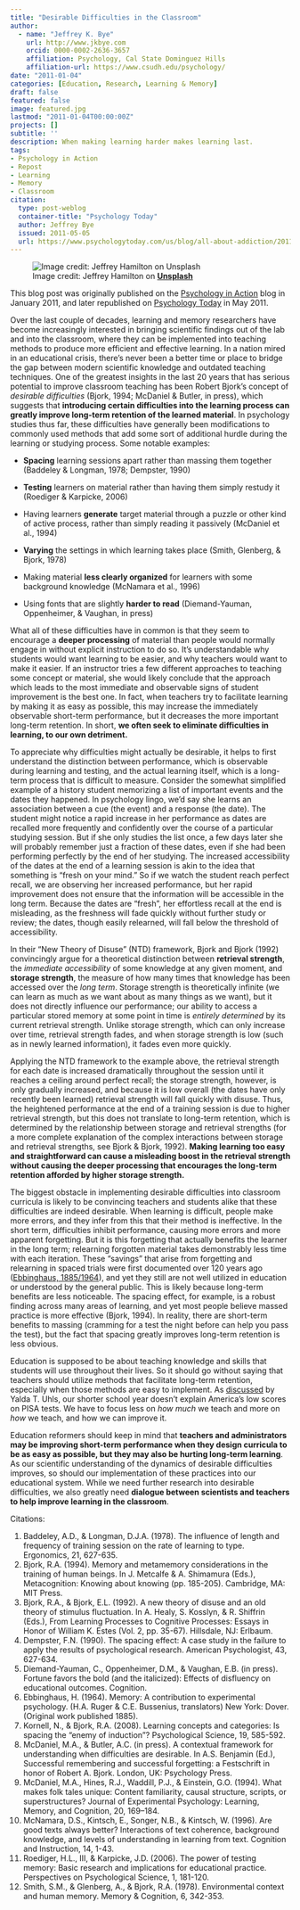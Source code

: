 ```yaml
---
title: "Desirable Difficulties in the Classroom"
author:
  - name: "Jeffrey K. Bye"
    url: http://www.jkbye.com
    orcid: 0000-0002-2636-3657
    affiliation: Psychology, Cal State Dominguez Hills
    affiliation-url: https://www.csudh.edu/psychology/
date: "2011-01-04"
categories: [Education, Research, Learning & Memory]
draft: false
featured: false
image: featured.jpg
lastmod: "2011-01-04T00:00:00Z"
projects: []
subtitle: ''
description: When making learning harder makes learning last.
tags:
- Psychology in Action
- Repost
- Learning
- Memory
- Classroom
citation: 
  type: post-weblog
  container-title: "Psychology Today"
  author: Jeffrey Bye
  issued: 2011-05-05
  url: https://www.psychologytoday.com/us/blog/all-about-addiction/201105/desirable-difficulties-in-the-classroom
---
```


![Image credit: Jeffrey Hamilton on [**Unsplash**](https://unsplash.com/photos/jrRe6er0pY0)](featured.jpg){fig-alt="Photograph of a classroom."}

::: callout-note
This blog post was originally published on the [Psychology in Action](https://www.psychologyinaction.org/2011-01-04-desirable-difficulties-in-the-classroom/) blog in January 2011, and later republished on [Psychology Today](https://www.psychologytoday.com/us/blog/all-about-addiction/201105/desirable-difficulties-in-the-classroom) in May 2011.
:::

Over the last couple of decades, learning and memory researchers have become increasingly interested in bringing scientific findings out of the lab and into the classroom, where they can be implemented into teaching methods to produce more efficient and effective learning. In a nation mired in an educational crisis, there’s never been a better time or place to bridge the gap between modern scientific knowledge and outdated teaching techniques. One of the greatest insights in the last 20 years that has serious potential to improve classroom teaching has been Robert Bjork’s concept of *desirable difficulties* (Bjork, 1994; McDaniel & Butler, in press), which suggests that **introducing certain difficulties into the learning process can greatly improve long-term retention of the learned material**. In psychology studies thus far, these difficulties have generally been modifications to commonly used methods that add some sort of additional hurdle during the learning or studying process. Some notable examples:

-   **Spacing** learning sessions apart rather than massing them together (Baddeley & Longman, 1978; Dempster, 1990)

-   **Testing** learners on material rather than having them simply restudy it (Roediger & Karpicke, 2006)

-   Having learners **generate** target material through a puzzle or other kind of active process, rather than simply reading it passively (McDaniel et al., 1994)

-   **Varying** the settings in which learning takes place (Smith, Glenberg, & Bjork, 1978)

-   Making material **less clearly organized** for learners with some background knowledge (McNamara et al., 1996)

-   Using fonts that are slightly **harder to read** (Diemand-Yauman, Oppenheimer, & Vaughan, in press)

What all of these difficulties have in common is that they seem to encourage a **deeper processing** of material than people would normally engage in without explicit instruction to do so. It’s understandable why students would want learning to be easier, and why teachers would want to make it easier. If an instructor tries a few different approaches to teaching some concept or material, she would likely conclude that the approach which leads to the most immediate and observable signs of student improvement is the best one. In fact, when teachers try to facilitate learning by making it as easy as possible, this may increase the immediately observable short-term performance, but it decreases the more important long-term retention. In short, **we often seek to eliminate difficulties in learning, to our own detriment.**

To appreciate why difficulties might actually be desirable, it helps to first understand the distinction between performance, which is observable during learning and testing, and the actual learning itself, which is a long-term process that is difficult to measure. Consider the somewhat simplified example of a history student memorizing a list of important events and the dates they happened. In psychology lingo, we’d say she learns an association between a cue (the event) and a response (the date). The student might notice a rapid increase in her performance as dates are recalled more frequently and confidently over the course of a particular studying session. But if she only studies the list once, a few days later she will probably remember just a fraction of these dates, even if she had been performing perfectly by the end of her studying. The increased accessibility of the dates at the end of a learning session is akin to the idea that something is “fresh on your mind.” So if we watch the student reach perfect recall, we are observing her increased performance, but her rapid improvement does not ensure that the information will be accessible in the long term. Because the dates are “fresh”, her effortless recall at the end is misleading, as the freshness will fade quickly without further study or review; the dates, though easily relearned, will fall below the threshold of accessibility.

In their “New Theory of Disuse” (NTD) framework, Bjork and Bjork (1992) convincingly argue for a theoretical distinction between **retrieval strength**, the *immediate accessibility* of some knowledge at any given moment, and **storage strength**, the measure of how many times that knowledge has been accessed over the *long term*. Storage strength is theoretically infinite (we can learn as much as we want about as many things as we want), but it does not directly influence our performance; our ability to access a particular stored memory at some point in time is *entirely determined* by its current retrieval strength. Unlike storage strength, which can only increase over time, retrieval strength fades, and when storage strength is low (such as in newly learned information), it fades even more quickly.

Applying the NTD framework to the example above, the retrieval strength for each date is increased dramatically throughout the session until it reaches a ceiling around perfect recall; the storage strength, however, is only gradually increased, and because it is low overall (the dates have only recently been learned) retrieval strength will fall quickly with disuse. Thus, the heightened performance at the end of a training session is due to higher retrieval strength, but this does not translate to long-term retention, which is determined by the relationship between storage and retrieval strengths (for a more complete explanation of the complex interactions between storage and retrieval strengths, see Bjork & Bjork, 1992). **Making learning too easy and straightforward can cause a misleading boost in the retrieval strength without causing the deeper processing that encourages the long-term retention afforded by higher storage strength.**

The biggest obstacle in implementing desirable difficulties into classroom curricula is likely to be convincing teachers and students alike that these difficulties are indeed desirable. When learning is difficult, people make more errors, and they infer from this that their method is ineffective. In the short term, difficulties inhibit performance, causing more errors and more apparent forgetting. But it is this forgetting that actually benefits the learner in the long term; relearning forgotten material takes demonstrably less time with each iteration. These “savings” that arise from forgetting and relearning in spaced trials were first documented over 120 years ago ([Ebbinghaus, 1885/1964](https://www.psychologyinaction.org/psychology-in-action-1/2010/06/03/remembering-how-we-learned-about-forgetting)), and yet they still are not well utilized in education or understood by the general public. This is likely because long-term benefits are less noticeable. The spacing effect, for example, is a robust finding across many areas of learning, and yet most people believe massed practice is more effective (Bjork, 1994). In reality, there are short-term benefits to massing (cramming for a test the night before can help you pass the test), but the fact that spacing greatly improves long-term retention is less obvious.

Education is supposed to be about teaching knowledge and skills that students will use throughout their lives. So it should go without saying that teachers should utilize methods that facilitate long-term retention, especially when those methods are easy to implement. As [discussed](https://www.psychologyinaction.org/psychology-in-action-1/2010/12/17/more-school-better-test-scores) by Yalda T. Uhls, our shorter school year doesn’t explain America’s low scores on PISA tests. We have to focus less on *how much* we teach and more on *how* we teach, and how we can improve it.

Education reformers should keep in mind that **teachers and administrators may be improving short-term performance when they design curricula to be as easy as possible, but they may also be hurting long-term learning**. As our scientific understanding of the dynamics of desirable difficulties improves, so should our implementation of these practices into our educational system. While we need further research into desirable difficulties, we also greatly need **dialogue between scientists and teachers to help improve learning in the classroom**.

Citations:

1.  Baddeley, A.D., & Longman, D.J.A. (1978). The influence of length and frequency of training session on the rate of learning to type. Ergonomics, 21, 627-635.
2.  Bjork, R.A. (1994). Memory and metamemory considerations in the training of human beings. In J. Metcalfe & A. Shimamura (Eds.), Metacognition: Knowing about knowing (pp. 185-205). Cambridge, MA: MIT Press.
3.  Bjork, R.A., & Bjork, E.L. (1992). A new theory of disuse and an old theory of stimulus fluctuation. In A. Healy, S. Kosslyn, & R. Shiffrin (Eds.), From Learning Processes to Cognitive Processes: Essays in Honor of William K. Estes (Vol. 2, pp. 35-67). Hillsdale, NJ: Erlbaum.
4.  Dempster, F.N. (1990). The spacing effect: A case study in the failure to apply the results of psychological research. American Psychologist, 43, 627-634.
5.  Diemand-Yauman, C., Oppenheimer, D.M., & Vaughan, E.B. (in press). Fortune favors the bold (and the italicized): Effects of disfluency on educational outcomes. Cognition.
6.  Ebbinghaus, H. (1964). Memory: A contribution to experimental psychology. (H.A. Ruger & C.E. Bussenius, translators) New York: Dover. (Original work published 1885).
7.  Kornell, N., & Bjork, R.A. (2008). Learning concepts and categories: Is spacing the “enemy of induction”? Psychological Science, 19, 585-592.
8.  McDaniel, M.A., & Butler, A.C. (in press). A contextual framework for understanding when difficulties are desirable. In A.S. Benjamin (Ed.), Successful remembering and successful forgetting: a Festschrift in honor of Robert A. Bjork. London, UK: Psychology Press.
9.  McDaniel, M.A., Hines, R.J., Waddill, P.J., & Einstein, G.O. (1994). What makes folk tales unique: Content familiarity, causal structure, scripts, or superstructures? Journal of Experimental Psychology: Learning, Memory, and Cognition, 20, 169–184.
10. McNamara, D.S., Kintsch, E., Songer, N.B., & Kintsch, W. (1996). Are good texts always better? Interactions of text coherence, background knowledge, and levels of understanding in learning from text. Cognition and Instruction, 14, 1-43.
11. Roediger, H.L., III, & Karpicke, J.D. (2006). The power of testing memory: Basic research and implications for educational practice. Perspectives on Psychological Science, 1, 181-120.
12. Smith, S.M., & Glenberg, A., & Bjork, R.A. (1978). Environmental context and human memory. Memory & Cognition, 6, 342-353.
